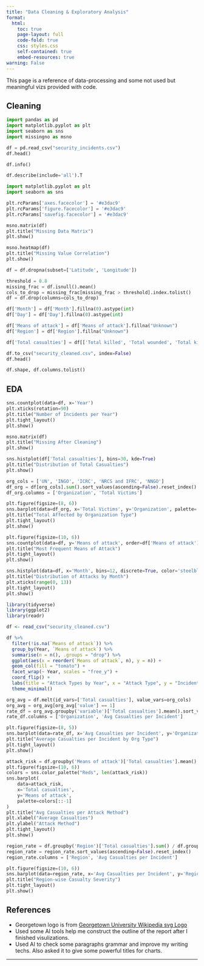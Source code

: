 ```yaml
---
title: "Data Cleaning & Exploratory Analysis"
format:
  html:
    toc: true
    page-layout: full
    code-fold: true
    css: styles.css
    self-contained: true
    embed-resources: true
warning: False
---
```


This page is a reference of data-processing and some not used but meaningful vizs provided with code. 

## Cleaning 

```python
import pandas as pd
import matplotlib.pyplot as plt
import seaborn as sns
import missingno as msno

df = pd.read_csv("security_incidents.csv")
df.head()
```


```python
df.info()
```

```python
df.describe(include='all').T
```


```python
import matplotlib.pyplot as plt
import seaborn as sns

plt.rcParams['axes.facecolor'] = '#e3dac9'      
plt.rcParams['figure.facecolor'] = '#e3dac9'   
plt.rcParams['savefig.facecolor'] = '#e3dac9' 

msno.matrix(df)
plt.title("Missing Data Matrix")
plt.show()
```

```python
msno.heatmap(df)
plt.title("Missing Value Correlation")
plt.show()
```


```python
df = df.dropna(subset=['Latitude', 'Longitude'])

threshold = 0.8
missing_frac = df.isnull().mean()
cols_to_drop = missing_frac[missing_frac > threshold].index.tolist()
df = df.drop(columns=cols_to_drop)

df['Month'] = df['Month'].fillna(0).astype(int)
df['Day'] = df['Day'].fillna(0).astype(int)

df['Means of attack'] = df['Means of attack'].fillna("Unknown")
df['Region'] = df['Region'].fillna("Unknown")

df['Total casualties'] = df[['Total killed', 'Total wounded', 'Total kidnapped']].sum(axis=1)

df.to_csv("security_cleaned.csv", index=False)
df.head()
```


```python
df.shape, df.columns.tolist()
```

## EDA
```python
sns.countplot(data=df, x='Year')
plt.xticks(rotation=90)
plt.title("Number of Incidents per Year")
plt.tight_layout()
plt.show()
```

```python
msno.matrix(df)
plt.title("Missing After Cleaning")
plt.show()
```

```python
sns.histplot(df['Total casualties'], bins=30, kde=True)
plt.title("Distribution of Total Casualties")
plt.show()
```


```python
org_cols = ['UN', 'INGO', 'ICRC', 'NRCS and IFRC', 'NNGO']
df_org = df[org_cols].sum().sort_values(ascending=False).reset_index()
df_org.columns = ['Organization', 'Total Victims']

plt.figure(figsize=(8, 6))
sns.barplot(data=df_org, x='Total Victims', y='Organization', palette='flare')
plt.title("Total Affected by Organization Type")
plt.tight_layout()
plt.show()
```

```python
plt.figure(figsize=(10, 6))
sns.countplot(data=df, y='Means of attack', order=df['Means of attack'].value_counts().index, palette='magma')
plt.title("Most Frequent Means of Attack")
plt.tight_layout()
plt.show()
```

```python
sns.histplot(data=df, x='Month', bins=12, discrete=True, color='steelblue')
plt.title("Distribution of Attacks by Month")
plt.xticks(range(0, 13))
plt.tight_layout()
plt.show()
```



<!-- ```{vega-lite}
{
  "$schema": "https://vega.github.io/schema/vega-lite/v5.json",
  "data": {"url": "security_cleaned.csv"},
  "mark": "line",
  "encoding": {
    "x": {"field": "Year", "type": "temporal"},
    "y": {"aggregate": "sum", "field": "Total casualties", "type": "quantitative"},
    "tooltip": [
      {"field": "Year", "type": "temporal"},
      {"field": "Total casualties", "aggregate": "sum"}
    ]
  },
  "title": "Total Casualties per Year (Interactive)"
}
``` -->


```r
library(tidyverse)
library(ggplot2)
library(readr)

df <- read_csv("security_cleaned.csv")

df %>% 
  filter(!is.na(`Means of attack`)) %>%
  group_by(Year, `Means of attack`) %>% 
  summarise(n = n(), .groups = "drop") %>%
  ggplot(aes(x = reorder(`Means of attack`, n), y = n)) +
  geom_col(fill = "tomato") +
  facet_wrap(~ Year, scales = "free_y") +
  coord_flip() +
  labs(title = "Attack Types by Year", x = "Attack Type", y = "Incident Count") +
  theme_minimal()
```


```python
org_avg = df.melt(id_vars=['Total casualties'], value_vars=org_cols)
org_avg = org_avg[org_avg['value'] == 1]
rate_df = org_avg.groupby('variable')['Total casualties'].mean().sort_values(ascending=False).reset_index()
rate_df.columns = ['Organization', 'Avg Casualties per Incident']

plt.figure(figsize=(8, 5))
sns.barplot(data=rate_df, x='Avg Casualties per Incident', y='Organization', palette='Reds_r')
plt.title("Average Casualties per Incident by Org Type")
plt.tight_layout()
plt.show()
```
```python
attack_risk = df.groupby('Means of attack')['Total casualties'].mean().sort_values(ascending=False).reset_index()
plt.figure(figsize=(10, 6))
colors = sns.color_palette("Reds", len(attack_risk))
sns.barplot(
    data=attack_risk,
    x='Total casualties',
    y='Means of attack',
    palette=colors[::-1] 
)
plt.title("Avg Casualties per Attack Method")
plt.xlabel("Average Casualties")
plt.ylabel("Attack Method")
plt.tight_layout()
plt.show()
```

```python
region_rate = df.groupby('Region')['Total casualties'].sum() / df.groupby('Region')['Incident ID'].count()
region_rate = region_rate.sort_values(ascending=False).reset_index()
region_rate.columns = ['Region', 'Avg Casualties per Incident']

plt.figure(figsize=(10, 6))
sns.barplot(data=region_rate, x='Avg Casualties per Incident', y='Region', palette='Reds_r')
plt.title("Region-wise Casualty Severity")
plt.tight_layout()
plt.show()
```

## References
- Georgetown logo is from [Georgetown University Wikipedia svg Logo](https://en.m.wikipedia.org/wiki/File:Georgetown_University_seal.svg)
- Used some AI tools help me construct the outline of the report after I finished visulizations. 
- Used AI to check some paragraphs grammar and improve my writing techs. Also asked it to give some powerful titles for charts. 

---
